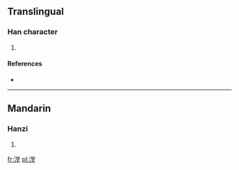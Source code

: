 ==Translingual==

===Han character===
{{Han char|rn=85|rad=水|as=11|sn=14|four=3911<sub>4</sub>|canj=水火月土 (EFBG)}}

# {{defn|Han|sort=水11}}

====References====
* {{Han ref|kx=0646.120|dkj=18148|dj=1055.110|hdz=31721.080|uh=6F1F|ud=28447|bh=E2B5|bd=58037}}

----

==Mandarin==

===Hanzi===
{{cmn-hanzi|pin=[[táng]] ([[tang2]])|wg=t'ang<sup>2</sup>}}

# {{defn|lang=cmn|sort=水11}}

[[fr:漟]]
[[pl:漟]]